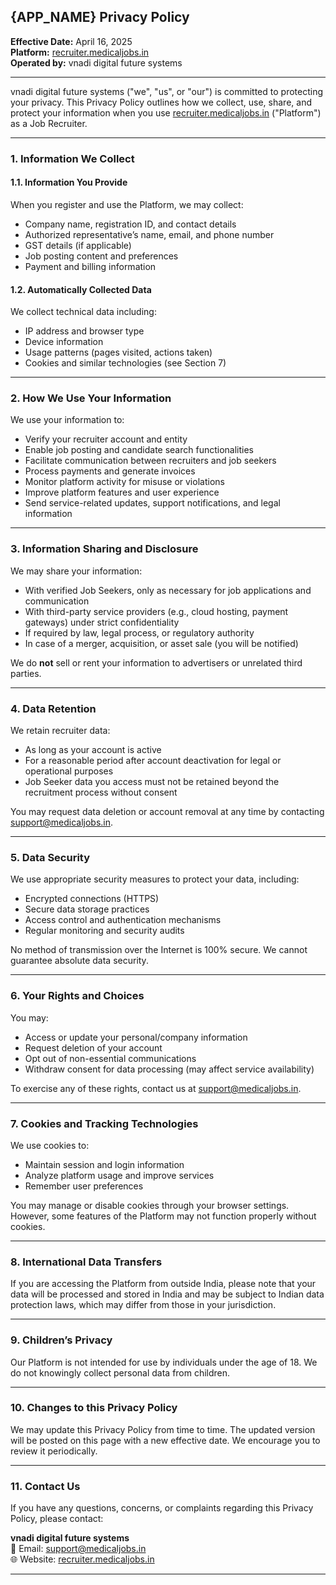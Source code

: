 
## {APP_NAME} Privacy Policy 
**Effective Date:** April 16, 2025  
**Platform:** [recruiter.medicaljobs.in](https://recruiter.medicaljobs.in)  
**Operated by:** vnadi digital future systems

---

vnadi digital future systems ("we", "us", or "our") is committed to protecting your privacy. This Privacy Policy outlines how we collect, use, share, and protect your information when you use [recruiter.medicaljobs.in](https://recruiter.medicaljobs.in) ("Platform") as a Job Recruiter.

---

### 1. Information We Collect

#### 1.1. Information You Provide
When you register and use the Platform, we may collect:

- Company name, registration ID, and contact details  
- Authorized representative’s name, email, and phone number  
- GST details (if applicable)  
- Job posting content and preferences  
- Payment and billing information

#### 1.2. Automatically Collected Data
We collect technical data including:

- IP address and browser type  
- Device information  
- Usage patterns (pages visited, actions taken)  
- Cookies and similar technologies (see Section 7)

---

### 2. How We Use Your Information

We use your information to:

- Verify your recruiter account and entity  
- Enable job posting and candidate search functionalities  
- Facilitate communication between recruiters and job seekers  
- Process payments and generate invoices  
- Monitor platform activity for misuse or violations  
- Improve platform features and user experience  
- Send service-related updates, support notifications, and legal information

---

### 3. Information Sharing and Disclosure

We may share your information:

- With verified Job Seekers, only as necessary for job applications and communication  
- With third-party service providers (e.g., cloud hosting, payment gateways) under strict confidentiality  
- If required by law, legal process, or regulatory authority  
- In case of a merger, acquisition, or asset sale (you will be notified)

We do **not** sell or rent your information to advertisers or unrelated third parties.

---

### 4. Data Retention

We retain recruiter data:

- As long as your account is active  
- For a reasonable period after account deactivation for legal or operational purposes  
- Job Seeker data you access must not be retained beyond the recruitment process without consent

You may request data deletion or account removal at any time by contacting [support@medicaljobs.in](mailto:support@medicaljobs.in).

---

### 5. Data Security

We use appropriate security measures to protect your data, including:

- Encrypted connections (HTTPS)  
- Secure data storage practices  
- Access control and authentication mechanisms  
- Regular monitoring and security audits

No method of transmission over the Internet is 100% secure. We cannot guarantee absolute data security.

---

### 6. Your Rights and Choices

You may:

- Access or update your personal/company information  
- Request deletion of your account  
- Opt out of non-essential communications  
- Withdraw consent for data processing (may affect service availability)

To exercise any of these rights, contact us at [support@medicaljobs.in](mailto:support@medicaljobs.in).

---

### 7. Cookies and Tracking Technologies

We use cookies to:

- Maintain session and login information  
- Analyze platform usage and improve services  
- Remember user preferences

You may manage or disable cookies through your browser settings. However, some features of the Platform may not function properly without cookies.

---

### 8. International Data Transfers

If you are accessing the Platform from outside India, please note that your data will be processed and stored in India and may be subject to Indian data protection laws, which may differ from those in your jurisdiction.

---

### 9. Children’s Privacy

Our Platform is not intended for use by individuals under the age of 18. We do not knowingly collect personal data from children.

---

### 10. Changes to this Privacy Policy

We may update this Privacy Policy from time to time. The updated version will be posted on this page with a new effective date. We encourage you to review it periodically.

---

### 11. Contact Us

If you have any questions, concerns, or complaints regarding this Privacy Policy, please contact:

**vnadi digital future systems**  
📧 Email: [support@medicaljobs.in](mailto:support@medicaljobs.in)  
🌐 Website: [recruiter.medicaljobs.in](https://recruiter.medicaljobs.in)

---
